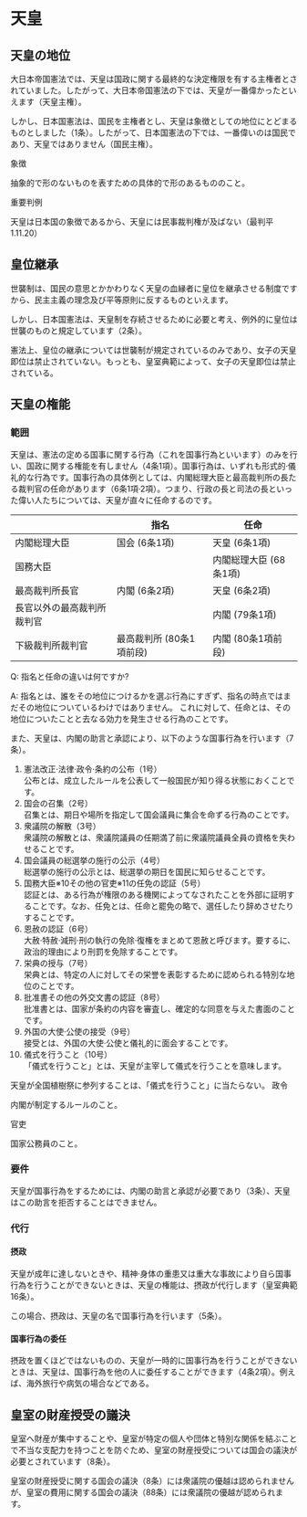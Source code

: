 
# 天皇

## 天皇の地位

大日本帝国憲法では、天皇は国政に関する最終的な決定権限を有する主権者とされていました。したがって、大日本帝国憲法の下では、天皇が一番偉かったといえます（天皇主権）。

しかし、日本国憲法は、国民を主権者とし、天皇は象徴としての地位にとどまるものとしました（1条）。したがって、日本国憲法の下では、一番偉いのは国民であり、天皇ではありません（国民主権）。

<Callout type="info" emoji="ℹ️">
象徴

抽象的で形のないものを表すための具体的で形のあるもののこと。
</Callout>

<Callout type="warning" emoji="⚠️">
重要判例

天皇は日本国の象徴であるから、天皇には民事裁判権が及ばない（最判平1.11.20）
</Callout>



## 皇位継承

世襲制は、国民の意思とかかわりなく天皇の血縁者に皇位を継承させる制度ですから、民主主義の理念及び平等原則に反するものといえます。

しかし、日本国憲法は、天皇制を存続させるために必要と考え、例外的に皇位は世襲のものと規定しています（2条）。

<Callout type="info" emoji="ℹ️">
憲法上、皇位の継承については世襲制が規定されているのみであり、女子の天皇即位は禁止されていない。もっとも、皇室典範によって、女子の天皇即位は禁止されている。
</Callout>

## 天皇の権能

### 範囲

天皇は、憲法の定める国事に関する行為（これを国事行為といいます）のみを行い、国政に関する権能を有しません（4条1項）。国事行為は、いずれも形式的·儀礼的な行為です。国事行為の具体例としては、内閣総理大臣と最高裁判所の長たる裁判官の任命があります（6条1項·2項）。つまり、行政の長と司法の長といった偉い人たちについては、天皇が直々に任命するのです。

|                    | 指名                     | 任命                   |
|--------------------|--------------------------|------------------------|
| 内閣総理大臣      | 国会 (6条1項)            | 天皇 (6条1項)          |
| 国務大臣          |                          | 内閣総理大臣 (68条1項)|
| 最高裁判所長官    | 内閣 (6条2項)            | 天皇 (6条2項)          |
| 長官以外の最高裁判所裁判官 |                  | 内閣 (79条1項)        |
| 下級裁判所裁判官  | 最高裁判所 (80条1項前段) | 内閣 (80条1項前段)    |



<Callout>
Q: 指名と任命の違いは何ですか?

A: 指名とは、誰をその地位につけるかを選ぶ行為にすぎず、指名の時点ではまだその地位についているわけではありません。
これに対して、任命とは、その地位についたことと去なる効力を発生させる行為のことです。
</Callout>

また、天皇は、内閣の助言と承認により、以下のような国事行為を行います（7条）。

1. 憲法改正·法律·政令·条約の公布（1号）
<br />公布とは、成立したルールを公表して一般国民が知り得る状態におくことです。
2. 国会の召集（2号）
<br />召集とは、期日や場所を指定して国会議員に集合を命ずる行為のことです。
3. 衆議院の解散（3号）
<br />衆議院の解散とは、衆議院議員の任期満了前に衆議院議員全員の資格を失わせることです。
4. 国会議員の総選挙の施行の公示（4号）
<br />総選挙の施行の公示とは、総選挙の期日を国民に知らせることです。
5. 国務大臣※10その他の官吏※11の任免の認証（5号）
<br />認証とは、ある行為が権限のある機関によってなされたことを外部に証明することです。なお、任免とは、任命と罷免の略で、選任したり辞めさせたりすることです。
6. 恩赦の認証（6号）
<br />大赦·特赦·減刑·刑の執行の免除·復権をまとめて恩赦と呼びます。要するに、政治的理由により刑罰を免除することです。
7. 栄典の授与（7号）
<br />栄典とは、特定の人に対してその栄誉を表彰するために認められる特別な地位のことです。
8. 批准書その他の外交文書の認証（8号）
<br />批准書とは、国家が条約の内容を審査し、確定的な同意を与えた書面のことです。
9. 外国の大使·公使の接受（9号）
<br />接受とは、外国の大使·公使と儀礼的に面会することです。
10. 儀式を行うこと（10号）
<br />「儀式を行うこと」とは、天皇が主宰して儀式を行うことを意味します。

<Callout type="warning" emoji="⚠️">
天皇が全国植樹祭に参列することは、「儀式を行うこと」に当たらない。
</Callout>



<Callout type="info" emoji="ℹ️">
政令

内閣が制定するルールのこと。
</Callout>

<Callout type="info" emoji="ℹ️">
官吏


国家公務員のこと。
</Callout>

### 要件

天皇が国事行為をするためには、内閣の助言と承認が必要であり（3条）、天皇はこの助言を拒否することはできません。

### 代行

#### 摂政
天皇が成年に達しないときや、精神·身体の重患又は重大な事故により自ら国事行為を行うことができないときは、天皇の権能は、摂政が代行します（皇室典範16条）。

この場合、摂政は、天皇の名で国事行為を行います（5条）。

#### 国事行為の委任

摂政を置くほどではないものの、天皇が一時的に国事行為を行うことができないときは、天皇は、国事行為を他の人に委任することができます（4条2項）。例えば、海外旅行や病気の場合などである。

## 皇室の財産授受の議決

皇室へ財産が集中することや、皇室が特定の個人や団体と特別な関係を結ぶことで不当な支配力を持つことを防ぐため、皇室の財産授受については国会の議決が必要とされています（8条）。

<Callout type="warning" emoji="⚠️">
皇室の財産授受に関する国会の議決（8条）には衆議院の優越は認められませんが、皇室の費用に関する国会の議決（88条）には衆議院の優越が認められます。
</Callout>


